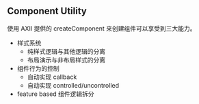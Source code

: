 ## Component Utility

使用 AXII 提供的 createComponent 来创建组件可以享受到三大能力。

 - 样式系统
   - 纯样式逻辑与其他逻辑的分离
   - 布局演示与非布局样式的分离
 - 组件行为的控制
   - 自动实现 callback
   - 自动实现 controlled/uncontrolled
 - feature based 组件逻辑拆分